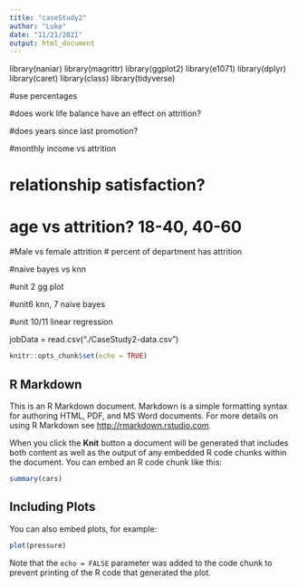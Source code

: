 ---
title: "caseStudy2"
author: "Luke"
date: "11/21/2021"
output: html_document
---

library(naniar)
library(magrittr)
library(ggplot2)
library(e1071)
library(dplyr)
library(caret)
library(class)
library(tidyverse)


#use percentages 

#does work life balance have an effect on attrition? 

#does years since last promotion?

#monthly income vs attrition

# relationship satisfaction?

# age vs attrition? 18-40, 40-60

#Male vs female attrition
# percent of department has attrition

#naive bayes vs knn



#unit 2 gg plot

#unit6 knn, 7 naive bayes

#unit 10/11 linear regression

jobData = read.csv("./CaseStudy2-data.csv")


```{r setup, include=FALSE}
knitr::opts_chunk$set(echo = TRUE)
```

## R Markdown

This is an R Markdown document. Markdown is a simple formatting syntax for authoring HTML, PDF, and MS Word documents. For more details on using R Markdown see <http://rmarkdown.rstudio.com>.

When you click the **Knit** button a document will be generated that includes both content as well as the output of any embedded R code chunks within the document. You can embed an R code chunk like this:

```{r cars}
summary(cars)
```

## Including Plots

You can also embed plots, for example:

```{r pressure, echo=FALSE}
plot(pressure)
```

Note that the `echo = FALSE` parameter was added to the code chunk to prevent printing of the R code that generated the plot.
